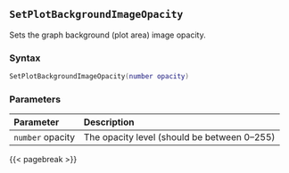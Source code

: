 ## `SetPlotBackgroundImageOpacity`

Sets the graph background (plot area) image opacity.

### Syntax {-}

``` .lua
SetPlotBackgroundImageOpacity(number opacity)
```


### Parameters {-}

**Parameter** | **Description**
| :-- | :-- |
|`number` opacity | The opacity level (should be between 0--255) |


{{< pagebreak >}}